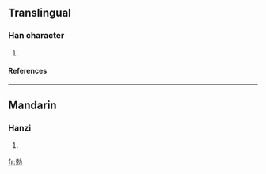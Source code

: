 ==Translingual==
===Han character===
{{Han char|rad=力|as=07|sn=9|four=|canj=十山大尸 (JUKS), X十山大尸 (XJUKS)}}
# {{defn|Han|sort=力07}}
====References====
{{Han ref|kx=0147.381|hdz=10370.131|uh=52CA|ud=21194}}
----
==Mandarin==
===Hanzi===
{{cmn-hanzi|pin=[[kè]] (ke4)|wg=k'o<sup>4</sup>}}
# {{defn|Mandarin}}




[[fr:勊]]